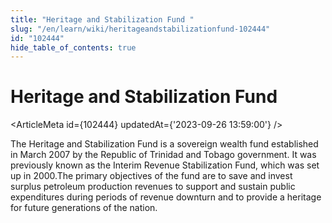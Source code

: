 ```yaml
---
title: "Heritage and Stabilization Fund "
slug: "/en/learn/wiki/heritageandstabilizationfund-102444"
id: "102444"
hide_table_of_contents: true
---
```



# Heritage and Stabilization Fund 

<ArticleMeta id={102444} updatedAt={'2023-09-26 13:59:00'} />
<div className='border-solid border-b border-t-0 my-4 border-[var(--ifm-color-gray-300)]' />

The Heritage and Stabilization Fund is a sovereign wealth fund established in March 2007 by the Republic of Trinidad and Tobago government. It was previously known as the Interim Revenue Stabilization Fund, which was set up in 2000.The primary objectives of the fund are to save and invest surplus petroleum production revenues to support and sustain public expenditures during periods of revenue downturn and to provide a heritage for future generations of the nation.
